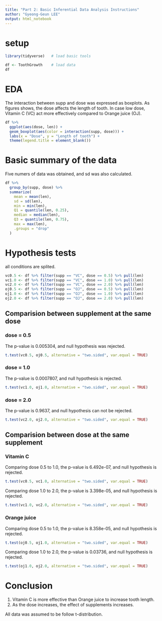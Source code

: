 ```yaml
---
title: "Part 2: Basic Inferential Data Analysis Instructions"
author: "Gyeong-Geun LEE"
output: html_notebook
---
```



# setup 

```r
library(tidyverse)   # load basic tools

df <- ToothGrowth    # load data
df
```

# EDA

The interaction between supp and dose was expressed as boxplots. As figures shows, the dose affects the length of tooth. In case low dose, Vitamin C (VC) act more effectively compared to Orange juice (OJ).

```r
df %>% 
  ggplot(aes(dose, len)) +
  geom_boxplot(aes(color = interaction(supp, dose))) +
  labs(x = "Dose", y = "Length of tooth") +
  theme(legend.title = element_blank())
```



# Basic summary of the data

Five numers of data was obtained, and sd was also calculated.

```r
df %>% 
  group_by(supp, dose) %>% 
  summarize(
    mean = mean(len),
    sd = sd(len),
    min = min(len),
    Q1 = quantile(len, 0.25),
    median = median(len),
    Q3 = quantile(len, 0.75),
    max = max(len),
    .groups = "drop"
  )
```


# Hypothesis tests

all conditions are splited.

```r
vc0.5 <- df %>% filter(supp == "VC", dose == 0.5) %>% pull(len)
vc1.0 <- df %>% filter(supp == "VC", dose == 1.0) %>% pull(len)
vc2.0 <- df %>% filter(supp == "VC", dose == 2.0) %>% pull(len)
oj0.5 <- df %>% filter(supp == "OJ", dose == 0.5) %>% pull(len)
oj1.0 <- df %>% filter(supp == "OJ", dose == 1.0) %>% pull(len)
oj2.0 <- df %>% filter(supp == "OJ", dose == 2.0) %>% pull(len)
```


## Comparision between supplement at the same dose

### dose = 0.5

The p-value is 0.005304, and null hypothesis was rejected.

```r
t.test(vc0.5, oj0.5, alternative = "two.sided", var.equal = TRUE)
```

### dose = 1.0

The p-value is 0.0007807, and null hypothesis is rejected.

```r
t.test(vc1.0, oj1.0, alternative = "two.sided", var.equal = TRUE)
```


### dose = 2.0

The p-value is 0.9637, and null hypothesis can not be rejected.

```r
t.test(vc2.0, oj2.0, alternative = "two.sided", var.equal = TRUE)
```


## Comparision between dose at the same supplement

### Vitamin C

Comparing dose 0.5 to 1.0, the p-value is 6.492e-07, and null hypothesis is rejected.

```r
t.test(vc0.5, vc1.0, alternative = "two.sided", var.equal = TRUE)
```


Comparing dose 1.0 to 2.0, the p-value is 3.398e-05, and null hypothesis is rejected.

```r
t.test(vc1.0, vc2.0, alternative = "two.sided", var.equal = TRUE)
```

### Orange juice

Comparing dose 0.5 to 1.0, the p-value is 8.358e-05, and null hypothesis is rejected.

```r
t.test(oj0.5, oj1.0, alternative = "two.sided", var.equal = TRUE)
```

Comparing dose 1.0 to 2.0, the p-value is 0.03736, and null hypothesis is rejected.

```r
t.test(oj1.0, oj2.0, alternative = "two.sided", var.equal = TRUE)
```


# Conclusion

1. Vitamin C is more effective than Orange juice to increase tooth length.
2. As the dose increases, the effect of supplements increases.

All data was assumed to be follow t-distribution.


















